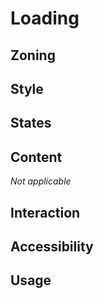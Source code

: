 

<Meta of={Stories} />
<Status id="loading" />

# Loading

## Zoning

## Style

<Canvas of={Stories.Default} />

## States

## Content

_Not applicable_

## Interaction

## Accessibility

## Usage
